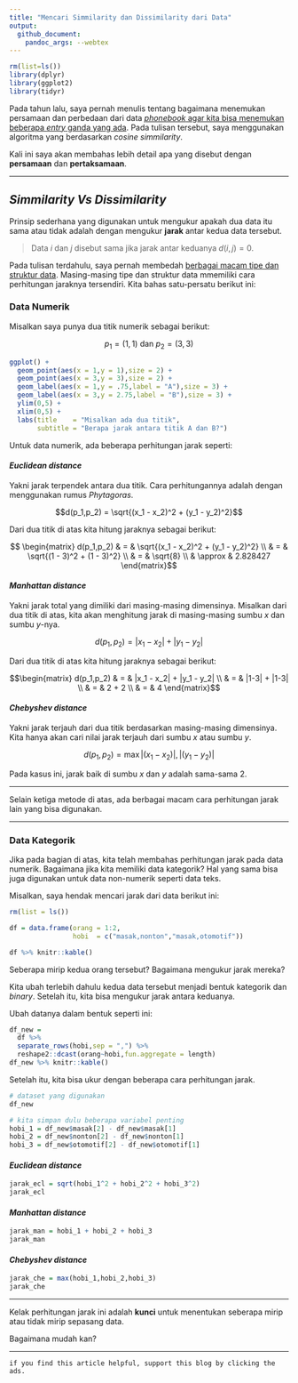 ```yaml
---
title: "Mencari Simmilarity dan Dissimilarity dari Data"
output: 
  github_document:
    pandoc_args: --webtex
---
```


```r
rm(list=ls())
library(dplyr)
library(ggplot2)
library(tidyr)
```

Pada tahun lalu, saya pernah menulis tentang bagaimana menemukan persamaan dan perbedaan dari data [_phonebook_ agar kita bisa menemukan beberapa _entry_ ganda yang ada](https://ikanx101.com/blog/phone-book/). Pada tulisan tersebut, saya menggunakan algoritma yang berdasarkan _cosine simmilarity_.

Kali ini saya akan membahas lebih detail apa yang disebut dengan __persamaan__ dan __pertaksamaan__.

---

## _Simmilarity Vs Dissimilarity_

Prinsip sederhana yang digunakan untuk mengukur apakah dua data itu sama atau tidak adalah dengan mengukur __jarak__ antar kedua data tersebut.

> Data $i$ dan $j$ disebut sama jika jarak antar keduanya $d(i,j) = 0$.

Pada tulisan terdahulu, saya pernah membedah [berbagai macam tipe dan struktur data](https://ikanx101.com/blog/mengenal-data/). Masing-masing tipe dan struktur data mmemiliki cara perhitungan jaraknya tersendiri. Kita bahas satu-persatu berikut ini:

### Data Numerik

Misalkan saya punya dua titik numerik sebagai berikut:

$$p_1 = (1,1) \text{ dan } p_2 = (3,3)$$

```r
ggplot() +
  geom_point(aes(x = 1,y = 1),size = 2) +
  geom_point(aes(x = 3,y = 3),size = 2) +
  geom_label(aes(x = 1,y = .75,label = "A"),size = 3) +
  geom_label(aes(x = 3,y = 2.75,label = "B"),size = 3) +
  ylim(0,5) +
  xlim(0,5) +
  labs(title    = "Misalkan ada dua titik",
       subtitle = "Berapa jarak antara titik A dan B?")
```

Untuk data numerik, ada beberapa perhitungan jarak seperti:

#### _Euclidean distance_

Yakni jarak terpendek antara dua titik. Cara perhitungannya adalah dengan menggunakan rumus _Phytagoras_.

$$d(p_1,p_2) = \sqrt{(x_1 - x_2)^2 + (y_1 - y_2)^2}$$

Dari dua titik di atas kita hitung jaraknya sebagai berikut:

$$
\begin{matrix}
d(p_1,p_2) & = & \sqrt{(x_1 - x_2)^2 + (y_1 - y_2)^2} \\
 & = & \sqrt{(1 - 3)^2 + (1 - 3)^2} \\
 & = & \sqrt{8} \\
 & \approx & 2.828427
\end{matrix}$$

#### _Manhattan distance_

Yakni jarak total yang dimiliki dari masing-masing dimensinya. Misalkan dari dua titik di atas, kita akan menghitung jarak di masing-masing sumbu $x$ dan sumbu $y$-nya.

$$d(p_1,p_2) = |x_1 - x_2| + |y_1 - y_2|$$

Dari dua titik di atas kita hitung jaraknya sebagai berikut:

$$\begin{matrix}
d(p_1,p_2) & = & |x_1 - x_2| + |y_1 - y_2| \\
 & = & |1-3| + |1-3| \\
 & = & 2 + 2 \\
 & = & 4
\end{matrix}$$

#### _Chebyshev distance_

Yakni jarak terjauh dari dua titik berdasarkan masing-masing dimensinya. Kita hanya akan cari nilai jarak terjauh dari sumbu $x$ atau sumbu $y$.

$$d(p_1,p_2) = \max{|(x_1 - x_2)|,|(y_1 - y_2)|}$$

Pada kasus ini, jarak baik di sumbu $x$ dan $y$ adalah sama-sama $2$.

---

Selain ketiga metode di atas, ada berbagai macam cara perhitungan jarak lain yang bisa digunakan.

---

### Data Kategorik

Jika pada bagian di atas, kita telah membahas perhitungan jarak pada data numerik. Bagaimana jika kita memiliki data kategorik? Hal yang sama bisa juga digunakan untuk data non-numerik seperti data teks.

Misalkan, saya hendak mencari jarak dari data berikut ini:

```r
rm(list = ls())

df = data.frame(orang = 1:2,
                hobi  = c("masak,nonton","masak,otomotif"))

df %>% knitr::kable()
```

Seberapa mirip kedua orang tersebut? Bagaimana mengukur jarak mereka?

Kita ubah terlebih dahulu kedua data tersebut menjadi bentuk kategorik dan _binary_. Setelah itu, kita bisa mengukur jarak antara keduanya.

Ubah datanya dalam bentuk seperti ini:

```r
df_new = 
  df %>% 
  separate_rows(hobi,sep = ",") %>% 
  reshape2::dcast(orang~hobi,fun.aggregate = length)
df_new %>% knitr::kable()
```


Setelah itu, kita bisa ukur dengan beberapa cara perhitungan jarak. 

```r
# dataset yang digunakan
df_new

# kita simpan dulu beberapa variabel penting
hobi_1 = df_new$masak[2] - df_new$masak[1]
hobi_2 = df_new$nonton[2] - df_new$nonton[1]
hobi_3 = df_new$otomotif[2] - df_new$otomotif[1]
```

#### _Euclidean distance_

```r
jarak_ecl = sqrt(hobi_1^2 + hobi_2^2 + hobi_3^2)
jarak_ecl
```

#### _Manhattan distance_

```r
jarak_man = hobi_1 + hobi_2 + hobi_3
jarak_man
```

#### _Chebyshev distance_

```r
jarak_che = max(hobi_1,hobi_2,hobi_3)
jarak_che
```

---

Kelak perhitungan jarak ini adalah __kunci__ untuk menentukan seberapa mirip atau tidak mirip sepasang data.

Bagaimana mudah kan?

---

`if you find this article helpful, support this blog by clicking the ads.`
